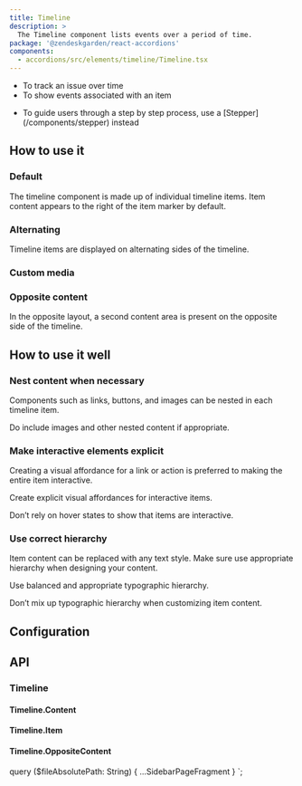 ```yaml
---
title: Timeline
description: >
  The Timeline component lists events over a period of time.
package: '@zendeskgarden/react-accordions'
components:
  - accordions/src/elements/timeline/Timeline.tsx
---
```


<Usage>
  <Use>
    <ul>
      <li>To track an issue over time</li>
      <li>To show events associated with an item</li>
    </ul>
  </Use>
  <Misuse>
    <ul>
      <li>
        <Markdown>
          To guide users through a step by step process, use a [Stepper](/components/stepper)
          instead
        </Markdown>
      </li>
    </ul>
  </Misuse>
</Usage>

## How to use it

### Default

The timeline component is made up of individual timeline items. Item content appears to the right of the item marker by default.


<CodeExample code={TimelineDefaultCode}>
  <TimelineDefault />
</CodeExample>

### Alternating

Timeline items are displayed on alternating sides of the timeline.


<CodeExample code={TimelineAlternatingCode}>
  <TimelineAlternating />
</CodeExample>

### Custom media


<CodeExample code={TimelineCustomMediaCode}>
  <TimelineCustomMedia />
</CodeExample>

### Opposite content

In the opposite layout, a second content area is present on the opposite side of the timeline.


<CodeExample code={TimelineOppositeContentCode}>
  <TimelineOppositeContent />
</CodeExample>

## How to use it well

### Nest content when necessary

Components such as links, buttons, and images can be nested in each timeline item.

<BestPractice>
  <Do>
    <p>Do include images and other nested content if appropriate.</p>
  </Do>
</BestPractice>

### Make interactive elements explicit

Creating a visual affordance for a link or action is preferred to making the entire item interactive.

<BestPractice>
  <Do>
    <p>Create explicit visual affordances for interactive items.</p>
  </Do>
  <Dont>
    <p>Don’t rely on hover states to show that items are interactive.</p>
  </Dont>
</BestPractice>

### Use correct hierarchy

Item content can be replaced with any text style. Make sure use appropriate hierarchy when designing your content.

<BestPractice>
  <Do>
    <p>Use balanced and appropriate typographic hierarchy.</p>
  </Do>
  <Dont>
    <p>Don’t mix up typographic hierarchy when customizing item content.</p>
  </Dont>
</BestPractice>

## Configuration

<Configuration reactPackage={props.data.mdx.package} components={props.data.mdx.components} />

## API


### Timeline

<Component components={props.data.mdx.components} componentName="timeline" />

<PropSheet components={props.data.mdx.components} componentName="timeline" />

#### Timeline.Content

<Component components={COMPONENTS} componentName="timeline.content" />

#### Timeline.Item

<Component components={COMPONENTS} componentName="timeline.item" />

<PropSheet components={COMPONENTS} componentName="timeline.item" />

#### Timeline.OppositeContent

<Component components={COMPONENTS} componentName="timeline.oppositeContent" />


  query ($fileAbsolutePath: String) {
    ...SidebarPageFragment
  }
`;

